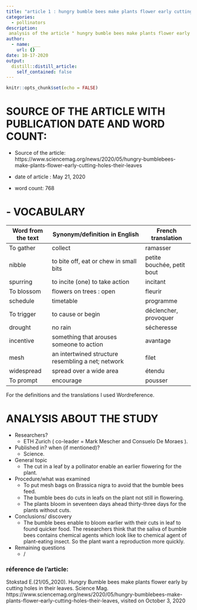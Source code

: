 ```yaml
---
title: "article 1 : hungry bumble bees make plants flower early cutting holes their in leaves"
categories:
  - pollinators
description: 
 analysis of the article " hungry bumble bees make plants flower early cutting holes in their leaves.
author:
  - name: ___
    url: {}
date: 10-17-2020
output:
  distill::distill_article:
    self_contained: false
---
```


```r
knitr::opts_chunk$set(echo = FALSE)
```

# SOURCE OF THE ARTICLE WITH PUBLICATION DATE AND WORD COUNT: 

* Source of the article: https://www.sciencemag.org/news/2020/05/hungry-bumblebees-make-plants-flower-early-cutting-holes-their-leaves 

* date of article : May 21, 2020

* word count: 768

# - VOCABULARY

| **Word from the text** | **Synonym/definition in English**                  | **French translation**     |
|------------------------|----------------------------------------------------|----------------------------|
| To gather                 | collect                                            | ramasser                   |
| nibble                 | to bite off, eat or chew in small bits             | petite bouchée, petit bout |
| spurring               | to incite (one) to take action                     | incitant                   |
| To blossom                | flowers on trees : open                            | fleurir                    |
| schedule               | timetable                                          | programme                  |
| To trigger              | to cause or begin                                  | déclencher, provoquer      |
| drought                | no rain                                            | sécheresse                 |
| incentive              | something that arouses someone to action           | avantage                   |
| mesh                   | an intertwined structure resembling a net; network | filet                      |
| widespread             | spread over a wide area                            | étendu                     |
| To prompt                 | encourage                                          | pousser                    |

For the definitions and the translations I used Wordreference.

# ANALYSIS ABOUT THE STUDY

* Researchers?
    + ETH Zurich ( co-leader = Mark Mescher and Consuelo De Moraes ).

* Published in? when (if mentioned)? 
    + Science.

* General topic
    + The cut in a leaf by a pollinator enable an earlier flowering for the plant.
    
* Procedure/what was examined 
    + To put mesh bags on Brassica nigra to avoid that the bumble bees feed.
    + The bumble bees do cuts in leafs on the plant not still in flowering.
    + The plants bloom in seventeen days ahead thirty-three days for the plants without cuts.

* Conclusions/ discovery 
    + The bumble bees enable to bloom earlier with their cuts in leaf to found quicker food. The researchers think that the saliva of bumble bees contains chemical agents which look like to chemical agent of plant-eating insect. So the plant want a reproduction more quickly.

* Remaining questions
    + /
 
### réference de l'article:
 Stokstad E.(21/05_2020). Hungry Bumble bees make plants flower early by cutting holes in their leaves. Science Mag. https://www.sciencemag.org/news/2020/05/hungry-bumblebees-make-plants-flower-early-cutting-holes-their-leaves, visited on October 3, 2020

 




